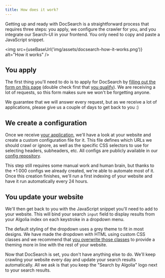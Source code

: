```yaml
---
title: How does it work?
---
```



Getting up and ready with DocSearch is a straightforward process that requires
three steps: you apply, we configure the crawler for you, and you integrate our
Search-UI in your frontend. You only need to copy and paste a JavaScript
snippet.

<img
  src={useBaseUrl('img/assets/docsearch-how-it-works.png')}
  alt="How it works"
/>

## You apply

The first thing you'll need to do is to apply for DocSearch by [filling out the
form on this page][1] (double check first that [you qualify][2]). We are
receiving a lot of requests, so this form makes sure we won't be forgetting
anyone.

We guarantee that we will answer every request, but as we receive a lot of
applications, please give us a couple of days to get back to you :)

## We create a configuration

Once we receive [your application][1], we'll have a look at your website and
create a custom configuration file for it. This file defines which URLs we
should crawl or ignore, as well as the specific CSS selectors to use for
selecting headers, subheaders, etc. All configs are publicly available in our
[config repository][3].

This step still requires some manual work and human brain, but thanks to the +1
000 configs we already created, we're able to automate most of it. Once this
creation finishes, we'll run a first indexing of your website and have it run
automatically every 24 hours.

## You update your website

We'll then get back to you with the JavaScript snippet you'll need to add to
your website. This will bind your search `input` field to display results from
your Algolia index on each keystroke in a dropdown menu.

The default styling of the dropdown uses a grey theme to fit in most designs. We
have made the dropdown with HTML using custom CSS classes and we recommend that
[you overwrite those classes][4] to provide a theming more in line with the rest
of your website.

Now that DocSearch is set, you don't have anything else to do. We'll keep
crawling your website every day and update your search results automatically.
All we ask is that you keep the "Search by Algolia" logo next to your search
results.

[1]: apply.mdx
[2]: who-can-apply.md
[3]: https://github.com/algolia/docsearch-configs/tree/master/configs
[4]: styling.mdx
